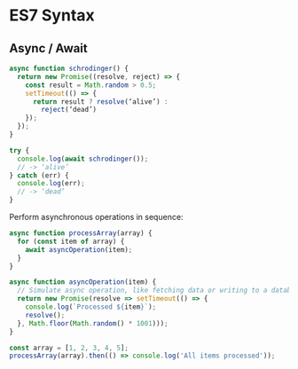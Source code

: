 # ES7 Syntax

## Async / Await

```js
async function schrodinger() {
  return new Promise((resolve, reject) => {
    const result = Math.random > 0.5;
    setTimeout(() => {
      return result ? resolve(‘alive’) :
        reject(‘dead’)
    });
  });
}

try {
  console.log(await schrodinger());
  // -> ‘alive’
} catch (err) {
  console.log(err);
  // -> ‘dead’
}
```

Perform asynchronous operations in sequence:
```js
async function processArray(array) {
  for (const item of array) {
    await asyncOperation(item);
  }
}

async function asyncOperation(item) {
  // Simulate async operation, like fetching data or writing to a database
  return new Promise(resolve => setTimeout(() => {
    console.log(`Processed ${item}`);
    resolve();
  }, Math.floor(Math.random() * 1001)));
}

const array = [1, 2, 3, 4, 5];
processArray(array).then(() => console.log('All items processed'));
```
